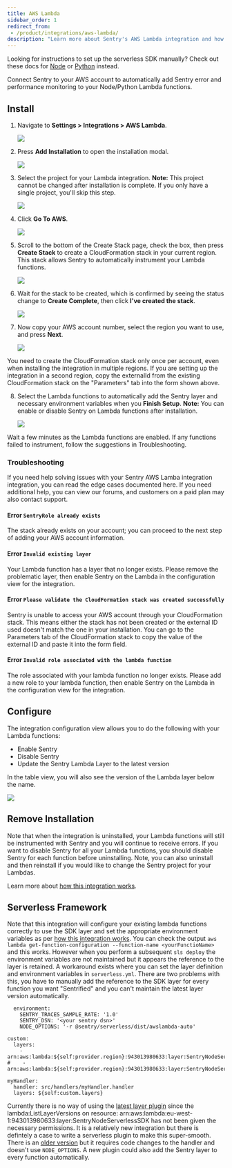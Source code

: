 ```yaml
---
title: AWS Lambda
sidebar_order: 1
redirect_from:
 - /product/integrations/aws-lambda/
description: "Learn more about Sentry's AWS Lambda integration and how you can automatically instrument your Node or Python Lambda functions with Sentry without changing your code."
---
```


<Note>

Looking for instructions to set up the serverless SDK manually? Check out these docs for [Node](/platforms/node/guides/aws-lambda/) or [Python](/platforms/python/guides/aws-lambda/) instead.

</Note>

Connect Sentry to your AWS account to automatically add Sentry error and performance monitoring to your Node/Python Lambda functions.

## Install

1. Navigate to **Settings > Integrations > AWS Lambda**.

   ![](directory.png)

1. Press **Add Installation** to open the installation modal.

   ![](integration_detail.png)

1. Select the project for your Lambda integration. **Note:** This project cannot be changed after installation is complete. If you only have a single project, you'll skip this step.

   ![](project.png)

1. Click **Go To AWS**.

   ![](aws_account_1.png)

1. Scroll to the bottom of the Create Stack page, check the box, then press **Create Stack** to create a CloudFormation stack in your current region. This stack allows Sentry to automatically instrument your Lambda functions.

   ![](cloudformation.png)

1. Wait for the stack to be created, which is confirmed by seeing the status change to **Create Complete**, then click **I've created the stack**.

   ![](aws_account_2.png)

1. Now copy your AWS account number, select the region you want to use, and press **Next**.

   ![](stack_created.png)

<Note>

You need to create the CloudFormation stack only once per account, even when installing the integration in multiple regions. If you are setting up the integration in a second region, copy the externalId from the existing CloudFormation stack on the "Parameters" tab into the form shown above.

</Note>

8. Select the Lambda functions to automatically add the Sentry layer and necessary environment variables when you **Finish Setup**. **Note:** You can enable or disable Sentry on Lambda functions after installation.

   ![](select_lambdas.png)

Wait a few minutes as the Lambda functions are enabled. If any functions failed to instrument, follow the suggestions in Troubleshooting.

### Troubleshooting

If you need help solving issues with your Sentry AWS Lamba integration integration, you can read the edge cases documented here. If you need additional help, you can view our forums, and customers on a paid plan may also contact support.

#### Error `SentryRole already exists`

The stack already exists on your account; you can proceed to the next step of adding your AWS account information.

#### Error `Invalid existing layer`

Your Lambda function has a layer that no longer exists. Please remove the problematic layer, then enable Sentry on the Lambda in the configuration view for the integration.

#### Error `Please validate the CloudFormation stack was created successfully`

Sentry is unable to access your AWS account through your CloudFormation stack. This means either the stack has not been created or the external ID used doesn't match the one in your installation. You can go to the Parameters tab of the CloudFormation stack to copy the value of the external ID and paste it into the form field.

#### Error `Invalid role associated with the lambda function`

The role associated with your lambda function no longer exists. Please add a new role to your lambda function, then enable Sentry on the Lambda in the configuration view for the integration.

## Configure

The integration configuration view allows you to do the following with your Lambda functions:

- Enable Sentry
- Disable Sentry
- Update the Sentry Lambda Layer to the latest version

In the table view, you will also see the version of the Lambda layer below the name.

![](configure.png)

## Remove Installation

Note that when the integration is uninstalled, your Lambda functions will still be instrumented with Sentry and you will continue to receive errors. If you want to disable Sentry for all your Lambda functions, you should disable Sentry for each function before uninstalling. Note, you can also uninstall and then reinstall if you would like to change the Sentry project for your Lambdas.

Learn more about [how this integration works](/product/integrations/cloud-monitoring/aws-lambda/how-it-works/).

## Serverless Framework

Note that this integration will configure your existing lambda functions correctly to use the SDK layer and set the appropriate environment variables as per [how this integration works](/product/integrations/cloud-monitoring/aws-lambda/how-it-works/).  You can check the output `aws lambda get-function-configuration --function-name <yourFunctioName>` and this works.
However when you perform a subsequent `sls deploy` the environment variables are not maintained but it appears the reference to the layer is retained.  A workaround exists where you can set the layer definition and environment variables in `serverless.yml`.  There are two problems with this, you have to manually add the reference to the SDK layer for every function you want "Sentrified" and you can't maintain the latest layer version automatically.
```
  environment:
    SENTRY_TRACES_SAMPLE_RATE: '1.0'
    SENTRY_DSN: '<your sentry dsn>'
    NODE_OPTIONS: '-r @sentry/serverless/dist/awslambda-auto'

custom:
  layers:
    - arn:aws:lambda:${self:provider.region}:943013980633:layer:SentryNodeServerlessSDK:8
#    - arn:aws:lambda:${self:provider.region}:943013980633:layer:SentryNodeServerlessSDK:latest

myHandler:
  handler: src/handlers/myHandler.handler
  layers: ${self:custom.layers}
```
Currently there is no way of using the [latest layer plugin](https://www.npmjs.com/package/serverless-latest-layer-version) since the  lambda:ListLayerVersions on resource: arn:aws:lambda:eu-west-1:943013980633:layer:SentryNodeServerlessSDK has not been given the necessary permissions.
It is a relatively new integration but there is defintely a case to write a serverless plugin to make this super-smooth. There is an [older version](https://www.serverless.com/plugins/serverless-sentry-plugin) but it requires code changes to the handler and doesn't use `NODE_OPTIONS`.  A new plugin could also add the Sentry layer to every function automatically.
